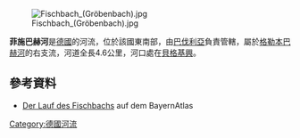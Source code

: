 [[Image:Fischbach_(Gröbenbach).jpg|right]]

{{Coord|48|12|19.3|N|11|24|12.6|E|display=title}}

'''菲施巴赫河'''是[[德國|德國]]的河流，位於該國東南部，由[[巴伐利亞|巴伐利亞]]負責管轄，屬於[[格勒本巴赫河|格勒本巴赫河]]的右支流，河道全長4.6公里，河口處在[[貝格基興|貝格基興]]。

==參考資料==
* [http://geoportal.bayern.de/bayernatlas/default?lon=4458314.0&lat=5337937.5&zoom=9&base=951 Der Lauf des Fischbachs] auf dem BayernAtlas

{{Germany-geo-stub}}
[[Category:德國河流|Category:德國河流]]